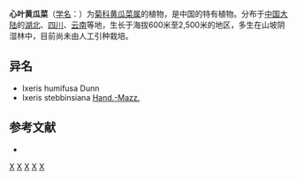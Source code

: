 {{Speciesbox
| genus = Paraixeris
| species = humifusa
| authority = (Dunn) Shih
}}

'''心叶黄瓜菜'''（[[学名|学名]]：{{lang|la|''Paraixeris humifusa''}}）为[[菊科|菊科]][[黄瓜菜属|黄瓜菜属]]的植物，是中国的特有植物。分布于[[中国大陆|中国大陆]]的[[湖北|湖北]]、[[四川|四川]]、[[云南|云南]]等地，生长于海拔600米至2,500米的地区，多生在山坡阴湿林中，目前尚未由人工引种栽培。

== 异名 ==
* Ixeris humifusa Dunn
* Ixeris stebbinsiana [[海因里希·冯亨德尔-马志尼|Hand.-Mazz.]]

== 参考文献 ==
<div class="references-small">
* {{cite web| url =http://www.bioinfo.cn/db05/KmzwSpecies.php?action=view&id=3776| title =心叶黄瓜菜| work =《中国高等植物数据库全库》| publisher =中国科学院微生物研究所| author =昆明植物研究所| accessdate =2009-02-25| deadurl =yes| archiveurl =https://web.archive.org/web/20160305024816/http://www.bioinfo.cn/db05/KmzwSpecies.php?action=view&id=3776| archivedate =2016-03-05}}
</div>
{{Taxonbar|from=Q11072065}}

[[Category:黄瓜菜属|X]]
[[Category:中国特有植物|X]]
[[Category:湖北植物|X]]
[[Category:四川植物|X]]
[[Category:云南植物|X]]


{{植物小作品}}